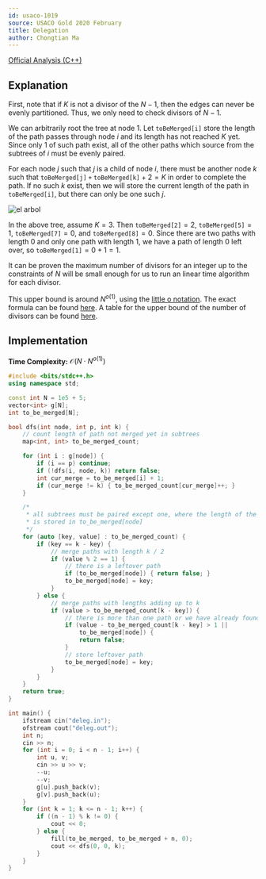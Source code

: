 ```yaml
---
id: usaco-1019
source: USACO Gold 2020 February
title: Delegation
author: Chongtian Ma
---
```


[Official Analysis (C++)](http://www.usaco.org/current/data/sol_deleg_gold_feb20.html)

## Explanation

First, note that if $K$ is not a divisor of the $N - 1$, then the edges can never be evenly partitioned.
Thus, we only need to check divisors of $N - 1$.

We can arbitrarily root the tree at node $1$.
Let $\mathtt{toBeMerged[i]}$ store the length of the path passes through node $i$ and its length has not reached $K$ yet.
Since only $1$ of such path exist, all of the other paths which source from the subtrees of $i$ must be evenly paired.

For each node $j$ such that $j$ is a child of node $i$, there must be another node $k$ such that $\mathtt{toBeMerged[j]+toBeMerged[k]} + 2 = K$ in order to complete the path.
If no such $k$ exist, then we will store the current length of the path in $\mathtt{toBeMerged[i]}$, but there can only be one such $j$.

![el arbol](solutions/gold/usaco-1019/greph.png)

In the above tree, assume $K = 3$.
Then $\mathtt{toBeMerged[2]} = 2$, $\mathtt{toBeMerged[5]} = 1$, $\mathtt{toBeMerged[7]} = 0$, and $\mathtt{toBeMerged[8]} = 0$.
Since there are two paths with length $0$ and only one path with length $1$, we have a path of length $0$ left over, so $\mathtt{toBeMerged[1]} = 0 + 1 = 1$.

It can be proven the maximum number of divisors for an integer up to the constraints of $N$ will be small enough for us to run an linear time algorithm for each divisor.

<Info title="True upper bound">

This upper bound is around $N^{o(1)}$, using the [little o notation](https://en.wikipedia.org/wiki/Big_O_notation#Little-o_notation).
The exact formula can be found [here](https://math.stackexchange.com/a/1053070/713952).
A table for the upper bound of the number of divisors can be found [here](https://wwwhomes.uni-bielefeld.de/achim/highly.txt).

</Info>

## Implementation

**Time Complexity:** $\mathcal{O}(N \cdot N^{o(1)})$

<LanguageSection>
<CPPSection>

```cpp
#include <bits/stdc++.h>
using namespace std;

const int N = 1e5 + 5;
vector<int> g[N];
int to_be_merged[N];

bool dfs(int node, int p, int k) {
	// count length of path not merged yet in subtrees
	map<int, int> to_be_merged_count;

	for (int i : g[node]) {
		if (i == p) continue;
		if (!dfs(i, node, k)) return false;
		int cur_merge = to_be_merged[i] + 1;
		if (cur_merge != k) { to_be_merged_count[cur_merge]++; }
	}

	/*
	 * all subtrees must be paired except one, where the length of the path
	 * is stored in to_be_merged[node]
	 */
	for (auto [key, value] : to_be_merged_count) {
		if (key == k - key) {
			// merge paths with length k / 2
			if (value % 2 == 1) {
				// there is a leftover path
				if (to_be_merged[node]) { return false; }
				to_be_merged[node] = key;
			}
		} else {
			// merge paths with lengths adding up to k
			if (value > to_be_merged_count[k - key]) {
				// there is more than one path or we have already found a path
				if (value - to_be_merged_count[k - key] > 1 ||
				    to_be_merged[node]) {
					return false;
				}
				// store leftover path
				to_be_merged[node] = key;
			}
		}
	}
	return true;
}

int main() {
	ifstream cin("deleg.in");
	ofstream cout("deleg.out");
	int n;
	cin >> n;
	for (int i = 0; i < n - 1; i++) {
		int u, v;
		cin >> u >> v;
		--u;
		--v;
		g[u].push_back(v);
		g[v].push_back(u);
	}
	for (int k = 1; k <= n - 1; k++) {
		if ((n - 1) % k != 0) {
			cout << 0;
		} else {
			fill(to_be_merged, to_be_merged + n, 0);
			cout << dfs(0, 0, k);
		}
	}
}
```

</CPPSection>
</LanguageSection>
